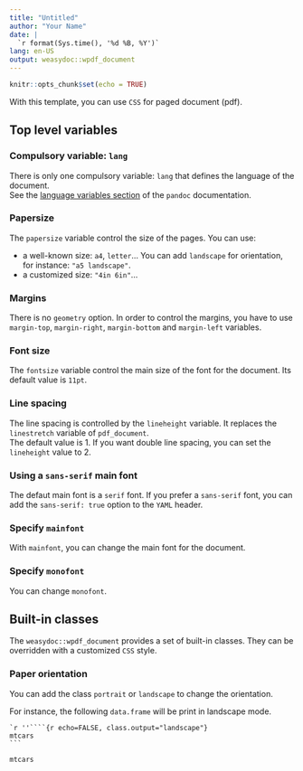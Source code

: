 ```yaml
---
title: "Untitled"
author: "Your Name"
date: |
  `r format(Sys.time(), '%d %B, %Y')`
lang: en-US
output: weasydoc::wpdf_document
---
```


```r
knitr::opts_chunk$set(echo = TRUE)
```

With this template, you can use `CSS` for paged document (pdf).

## Top level variables

### Compulsory variable: `lang`

There is only one compulsory variable: `lang` that defines the language of the document.  
See the [language variables section](http://pandoc.org/MANUAL.html#language-variables) of the `pandoc` documentation.

### Papersize

The `papersize` variable control the size of the pages. You can use:

- a well-known size: `a4`, `letter`... 
You can add `landscape` for orientation, for instance: `"a5 landscape"`.
- a customized size: `"4in 6in"`...

### Margins

There is no `geometry` option. In order to control the margins, you have to use `margin-top`, `margin-right`, `margin-bottom` and `margin-left` variables.

### Font size

The `fontsize` variable control the main size of the font for the document. Its default value is `11pt`.

### Line spacing

The line spacing is controlled by the `lineheight` variable. It replaces the `linestretch` variable of `pdf_document`.  
The default value is 1. If you want double line spacing, you can set the `lineheight` value to 2.

### Using a `sans-serif` main font

The defaut main font is a `serif` font. If you prefer a `sans-serif` font, you can add the `sans-serif: true` option to the `YAML` header.

### Specify `mainfont`

With `mainfont`, you can change the main font for the document.

### Specify `monofont`

You can change `monofont`.

## Built-in classes

The `weasydoc::wpdf_document` provides a set of built-in classes. They can be overridden with a customized `CSS` style.

### Paper orientation

You can add the class `portrait` or `landscape` to change the orientation.

For instance, the following `data.frame` will be print in landscape mode.

    `r ''````{r echo=FALSE, class.output="landscape"}
    mtcars
    ```

```r
mtcars
```


